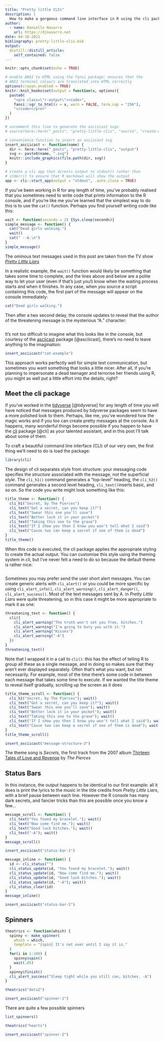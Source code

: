 ```yaml
---
title: "Pretty little CLIs"
description: |
  How to make a gorgeous command line interface in R using the cli package.
author:
  - name: Danielle Navarro
    url: https://djnavarro.net
date: 04-16-2021
bibliography: pretty-little-clis.bib
output:
  distill::distill_article:
    self_contained: false
---
```



```r
knitr::opts_chunk$set(echo = TRUE)

# enable ANSI to HTML using the fansi package: ensures that the
# ANSI terminal colours are translated into HTML correctly
options(crayon.enabled = TRUE)
knitr::knit_hooks$set(output = function(x, options){
  paste0(
    "<pre class=\"r-output\"><code>",
    fansi::sgr_to_html(x = x, warn = FALSE, term.cap = "256"),
    "</code></pre>"
  )
})

# uncomment this line to generate the asciicast svgs
# source(here::here("_posts", "pretty-little-clis", "source", "create-asciicasts.R"))

# convenience function to insert an asciicast svg
insert_asciicast <- function(name) {
  dir <- here::here("_posts", "pretty-little-clis", "output")
  svg <- paste0(name, ".svg")
  knitr::include_graphics(file.path(dir, svg))
}

# create a cli app that directs output to stdout() rather than
# stderr() to ensure that R markdown will show the output
app <- cli::start_app(output = "stdout", .auto_close = TRUE)
```


If you've been working in R for any length of time, you've probably realised that you sometimes need to write code that prints information to the R console, and if you're like me you've learned that the simplest way to do this is to use the `cat()` function. Perhaps you find yourself writing code like this:

```r
wait <- function(seconds = 2) {Sys.sleep(seconds)}
simple_message <- function() {
  cat("Dead girls walking.")
  wait()
  cat(" --A.\n")
}
simple_message()
```

<aside>
The ominous text messages used in this post are taken from the TV show [*Pretty Little Liars*](https://prettylittleliars.fandom.com/)
</aside>

In a realistic example, the `wait()` function would likely be something that takes some time to complete, and the lines above and below are a polite way to let your user (even if that's just you!) know when the waiting process starts and when it finishes. In any case, when you source a script containing this code, the first part of the message will appear on the console immediately:

```r
cat("Dead girls walking.")
```

Then after a two second delay, the console updates to reveal that the author of the threatening message is the mysterious "A." character:

```r
```

It's not too difficult to imagine what this looks like in the console, but courtesy of the [asciicast](https://github.com/r-lib/asciicast) package [@asciiicast], there's no need to leave anything to the imagination:

```r
insert_asciicast("cat-example")
```

This approach works perfectly well for simple text communication, but sometimes you want something that looks a little nicer. After all, if you're planning to impersonate a dead teenager and terrorise her friends using R, you might as well put a little effort into the details, right?

## Meet the cli package

If you've worked in the [tidyverse](https://www.tidyverse.org/) [@tidyverse] for any length of time you will have noticed that messages produced by tidyverse packages seem to have a more polished look to them. Perhaps, like me, you've wondered how the magic works and if you too can create pretty messages at the console. As it happens, many wonderful things become possible if you happen to have the [cli](https://cli.r-lib.org) package [@cli] as your talented assistant, and in this post I'll talk about some of them. 

To craft a beautiful command line interface (CLI) of our very own, the first thing we'll need to do is load the package:

```r
library(cli)
```

The design of cli separates style from structure: your messaging code specifies the *structure* associated with the message, not the superficial *style*. The `cli_h1()` command generates a "top-level" heading, the `cli_h2()` command generates a second level heading, `cli_text()`inserts basic, and so on. So the code you write might look something like this:

```r
title_theme <- function() {
  cli_h1("Secret, by The Pierces")
  cli_text("Got a secret, can you keep it?")
  cli_text("Swear this one you'll save")
  cli_text("Better lock it in your pocket")
  cli_text("Taking this one to the grave")
  cli_text("If I show you then I know you won't tell what I said")
  cli_text("Cause two can keep a secret if one of them is dead")
}
title_theme()
```

When this code is executed, the cli package applies the appropriate styling to create the actual output. You can customise this style using the theming system in cli, but I've never felt a need to do so because the default theme is rather nice:

```r
```

Sometimes you may prefer send the user short alert messages. You can create generic alerts with `cli_alert()` or you could be more specific by using `cli_alert_info()`, `cli_alert_warning()`, `cli_alert_danger()`, `cli_alert_success()`. Most of the text messages sent by A. in *Pretty Little Liars* were quite threatening, so in this case it might be more appropriate to mark it as one:

```r
threatening_text <- function() {
  cli({
    cli_alert_warning("The truth won't set you free, bitches.")
    cli_alert_warning("I'm going to bury you with it.")
    cli_alert_warning("Kisses")
    cli_alert_warning("-A")
  })
}
threatening_text()
```

Note that I wrapped it in a call to `cli()`: this has the effect of telling R to group all these as a single message, and in doing so makes sure that they aren't ever displayed separately. Often that's what you want, but not necessarily. For example, most of the time there's some code in between each message that takes some time to execute. If we wanted the title theme to reveal itself gradually, scrolling up the screen as it does

```r
title_theme_scroll <- function() {
  cli_h1("Secret, by The Pierces"); wait()
  cli_text("Got a secret, can you keep it?"); wait()
  cli_text("Swear this one you'll save"); wait()
  cli_text("Better lock it in your pocket"); wait()
  cli_text("Taking this one to the grave"); wait()
  cli_text("If I show you then I know you won't tell what I said"); wait()
  cli_text("Cause two can keep a secret if one of them is dead"); wait()
}
title_theme_scroll()
```
```r
insert_asciicast("message-structure-3")
```

<aside>
The theme song is *Secrets*, the first track from the 2007 album [Thirteen Tales of Love and Revenge](https://en.wikipedia.org/wiki/Thirteen_Tales_of_Love_and_Revenge) by *The Pierces*
</aside>




## Status Bars

In this instance, the output happens to be identical to our first example: all it does is print the lyrics to the music in the title credits from *Pretty Little Liars*, with a brief pause between each line. However the R console has many dark secrets, and fancier tricks than this are possible once you know a few...

```r
message_scroll <- function() {
  cli_text("You found my bracelet."); wait()
  cli_text("Now come find me."); wait()
  cli_text("Good luck bitches."); wait()
  cli_text("-A"); wait()
}
message_scroll()
```
```r
insert_asciicast("status-bar-1")
```

```r
message_inline <- function() {
  id <- cli_status("")
  cli_status_update(id, "You found my bracelet."); wait()
  cli_status_update(id, "Now come find me."); wait()
  cli_status_update(id, "Good luck bitches."); wait()
  cli_status_update(id, "-A"); wait()
  cli_status_clear(id)
}
message_inline()
```
```r
insert_asciicast("status-bar-2")
```

## Spinners

```r
theatrics <- function(which) {
  spinny <- make_spinner(
    which = which,
    template = "{spin} It's not over until I say it is."
  )
  for(i in 1:100) {
    spinny$spin()
    wait(.05)
  }
  spinny$finish()
  cli_alert_success("Sleep tight while you still can, bitches. -A")
}

theatrics("dots2")
```
```r
insert_asciicast("spinner-1")
```

There are quite a few possible spinners

```r
list_spinners()
```

```r
theatrics("hearts")
```
```r
insert_asciicast("spinner-2")
```

